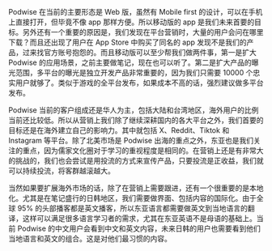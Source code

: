 Podwise 在当前的主要形态是 Web 版，虽然有 Mobile first 的设计，可以在手机上直接打开，但毕竟不像 app 那样方便。所以移动版的 app 是我们未来首要的目标。另外还有一个重要的原因是，我们发现在平台营销时，大量的用户会问在哪里下载？而且还出现了用户在 App Store 中购买了同名的 app 发现不是我们的产品，过来找官方账号抱怨的。而且移动版可以至少帮我们做两件事，第一是扩大 Podwise 的应用场景，之前主要做笔记，现在也可以听了。第二是扩大产品的曝光范围，多平台的曝光是独立开发产品非常重要的，因为我们只需要 10000 个忠实用户就够了。类似于游戏的全平台发布，如果成本不高的话，强烈建议做多平台发布。

Podwise 当前的客户组成还是华人为主，包括大陆和台湾地区，海外用户的比例当前还比较低。所以从营销上我们除了继续深耕国内的各大平台之外，我们首要的目标还是在海外建立自己的影响力。其中就包括 X、Reddit、Tiktok 和 Instagram 等平台。除了北美市场是 Podwise 出海的重点之外，东亚也是我们关注的重点，因为儒家文化圈对于学习的重视程度是相同的。在营销上还是有非常大的挑战的，我们也会尝试是用投流的方式来宣传产品，只要投流是正收益，我们就可以持续投流，将客群越滚越大。

当然如果要扩展海外市场的话，除了在营销上需要跟进，还有一个很重要的是本地化。尤其是在笔记盛行的日韩地区，我们需要做界面、包括内容的国际化。由于全球 95% 的头部播客都是英文播客，所以东亚语言都需要做英文到当地语言的翻译，这样可以满足很多语言学习者的需求，尤其在东亚英语不是母语的基础上。当前 Podwise 的中文用户会看到中文和英文内容，未来日韩的用户也需要看到他们当地语言和英文的组合。这是对他们最习惯的内容。
